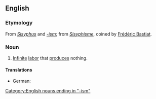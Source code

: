 ==English==
{{wikipedia}}

===Etymology===
From ''[[w:Sisyphus|Sisyphus]]'' and ''[[-ism]]''; from {{etyl|fr|en}} ''[[Sisyphisme]]'', coined by [[w:Frédéric Bastiat|Frédéric Bastiat]].

===Noun===
{{en-noun|-}}

# [[infinite|Infinite]] [[labor]] that [[produce]]s nothing.

====Translations====
{{trans-top|infinite labor that produces nothing}}
* German: {{t-|de|Sisyphusarbeit|f}}
{{trans-mid}}
{{trans-bottom}}

[[Category:English nouns ending in "-ism"]]